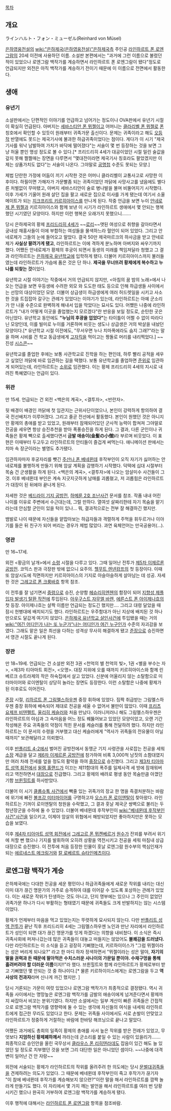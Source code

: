 [[목차]]
== 개요 ==
ラインハルト・フォン・ミューゼル(Reinhard von Müsel)

[[은하영웅전설]]의 [[wiki:"은하제국(은하영웅전설)"은하제국]]측 주인공 [[라인하르트 폰 로엔그람]]의 20세 이전에 사용하던 이름. 소설판 본편에서는 "과거에 그런 이름으로 불렸던 적이 있었으나 로엔그람 백작가를 계승하면서 라인하르트 폰 로엔그람이 됐다"정도로 언급되지만 외전은 아직 백작가를 계승하기 전이기 때문에 이 이름으로 전면에서 활동한다.

== 생애 ==
=== 유년기 ===
소설판에서는 단편적인 이야기를 언급하고 넘어가는 정도이나 OVA판에서 유년기 시절이 확실히 언급된다. 아버지는 [[세바스티안 폰 뮈젤]]이고 어머니는 [[클라리벨 폰 뮈젤]]로 [[폰]] 칭호에서 확인할 수 있듯이 원래부터 귀족가문 출신이다. 문제는 귀족이라고 해도 [[오등작]] 반열에도 못드는 제국기사에 불과한 하급귀족이었다는 점이다. 게다가 이 시기 "제국기사를 워낙 남발하여 가치가 바닥에 떨어졌다"는 서술이 몇 번 등장하는 것을 보면 그냥 허울 뿐인 명성 정도로 볼 수 있다.[* 프리드리히 4세가 대공이었던 시절 밀린 술값을 갚지 못해 쩔쩔매는 장면을 다루면서 "몇대전이라면 제국기사  칭호라도 팔았겠지만 이제는 상품가치도 없다"는 서술이 나온다. 그야말로 [[공명첩]] 수준도 못되는 모양.]

제법 단란한 가정에 어둠이 끼기 시작한 것은 어머니 클라리벨이 교통사고로 사망한 이후이다. 하필이면 가해자가 가문빨좀 되는 귀족이었던 까닭에 사망사고를 냈음에도 별다른 처벌없이 무마됐고, 아버지 세바스티안이 술로 병나발을 불며 비뚤어지기 시작했다. 이후 가세가 기울어 원래 살던 집을 팔고 새로운 집으로 이사를 가게 됐는데 여기서 소울메이트가 되는 [[지크프리트 키르히아이스]]를 만나게 된다. 작중 언급을 보면 누이 [[안네로제 폰 뮈젤]]과 키르히아이스와 함께 보낸 이 시기가 라인하르트 생애에서 몇 안되는 행복했던 시기였던 모양이다. 하지만 이런 행복은 오래가지 못했으니…….

당시 은하제국의 황제 [[프리드리히 4세]]가 ~~[[로리]]~~앳된 여성으로 취향을 갈아타면서 궁내성 채홍사들이 이에 부합하는 여성들을 물색하느라 혈안이 되어 있었다. 그리고 안네로제가 그들의 눈에 들어오고 말았다. 결국 50만 제국마르크의 하사금을 받고 안네로제가 '''사실상 팔려가게 됐고''', 라인하르트는 이에 격하게 분노하며 아버지와 싸우기까지 했다. 어쨌든 안네로제가 황제의 후궁이 되면서 동생의 미래를 책임져달라 청했고 그 결과 라인하르트는 [[은하제국 유년학교]]에 입학하게 됐다. 더불어 키르히아이스까지 불러들였는데 라인하르트가 가슴에 품은 것은 단 하나. '''제국을 무너뜨려 황제에게 복수하고 누나를 되찾는 것'''이었다.

유년학교 시절 이야기는 작중에서 거의 언급되지 않지만, <아침의 꿈 밤의 노래>에서 나오는 언급을 보면 우등생에 수려한 외모 와 도도한 태도 등으로 인해 하급생들 사이에서는 선망의 대상이었던 모양. 더불어 상급생이 하급생에게 여러 허드렛일을 시키고 사소한 것을 트집잡아 갈구는 관례가 있었다는 이야기가 있는데, 라인하르트는 아예 군소리가 안 나올 수준으로 완벽하게 해내서 입을 막았다는 묘사도 있다. 어쨌든 나중에 라인하르트가 "내가 어떻게 이곳을 졸업했는지 모르겠다"란 반응을 보일 정도로, 순탄한 곳은 아닌었다. 유년학교 동안에도 '''"누님의 후광을 업었다"'''는 타이틀이 어쩔 수 없이 따라다닌 모양인데, 이를 빌미로 누이를 거론하며 비웃는 생도나 상급생은 거의 박살을 내놨던 모양이다.[* 유년학교 시절 이전에도, "무서우면 누나 치마폭에라도 숨지 그래?"라는 말을 하며 시비를 건 학교 동급생에게 [[고자킥]]을 먹이고는 짱돌로 머리를 내리찍었다.]  ~~진성 [[시스콘]]~~

유년학교를 졸업한 후에는 보통 사관학교로 진학을 하는 편인데, 하루 빨리 공적을 세우고 싶었던 까닭에 바로 임관하는 길을 택했다. 보통 유년학교를 졸업하면 [[준위]]로 임관하게 되어있는데, 라인하르트는 [[소위]]로 임관했다. 이는 황제 프리드리히 4세의 지시로 내려진 특혜였다는 언급이 있다.

=== 위관 ===
만 15세. 언급되는 건 외전 <백은의 계곡>, <결투자>, <반란자>.

뒷 배경이 배경인 까닭에 첫 임관지는 근위사단이었으나, 본인이 강력하게 항의하여 결국 전선배치가 이루어졌다. 그리고 줄곧 전선에서 활동했다. 본인이 원했던 것은 아니지만 황제의 총애를 받고 있었고, 원래부터 잠재되어있던 군사적 능력이 합쳐져 그야말로 전공을 세우면 항상 승진추천을 받아 폭풍승진을 하게 된다. 그 결과, 다른 군인이나 귀족들은 황제 빽으로 출세했다면서 '''금발 애송이(金髪の小僧)'''라 부르며 비웃었다. 이 표현은 이때부터 두고두고 라인하르트의 안티들이 즐겁게 써먹는다. 애니메이션 판에서는 치마 속 장군이라는 별명도 추가됐다.

임관하자마자 후궁자리를 뺏긴 [[주산나 폰 베네뮌데]] 후작부인이 오직 자기가 싫어하는 안네로제를 불행하게 만들기 위해 암살 계획을 감행하기 시작했다. 덕택에 십대 시절부터 목숨 건 군생활을 하게 된다. <백은의 계곡>, <결투자>에 나오는 암살미수 사건들이 그것. 이후 베네뮌데 부인은 계속 지긋지긋하게 남매를 괴롭혔고, 저 괴롭힘은 라인하르트가 대장이 된 뒤에야 끝나게 된다.

자세한 것은 [[베드라이 기지 공방전]], [[하메룬 2호 조난사건]] 문서를 참조. 작품 내내 어린 나이를 이유로 주변에서 수근대는데, 그럴 만하다. 열여섯 살짜리한테 자기 목숨을 맡기라는데 안심할 군인이 있을 턱이 있나… 뭐, 결과적으로는 전부 잘 해결하긴 했지만.

뱀발로 나이 때문에 자신들을 얕잡아보는 하급자들과 격렬하게 주먹을 휘두르거나 이야기를 들은 뒤 친구가 되어 버리는 경우가 제법 많았다. 과연 육체언어는 만국공용어(…).

=== 영관 ===
만 16~17세.

외전 <황금의 날개>에서 [[소령]] 시절을 다루고 있다. 그때 일어난 전투가 [[제5차 이제르론 공방전]]. 코믹스 판과 극장판 밖에 없으니 요주의. [[헬무트 렌넨캄프]]의 첫 등장이다. 이때 또 암살시도에 직면하지만 키르히아이스의 기지로 아슬아슬하게 살아남는 데 성공. 자세한 것은 [[그레고르 폰 크룸바흐]] 항목 참조. 

이 전투를 잘 넘기면서 [[중령]]으로 승진, 순양함 [[헤슈리히엔첸]]의 함장이 되어 [[지향성 제플입자 발생기 탈환 작전]]에 투입된다. [[아우구스트 자무엘 바렌]], [[에른스트 폰 아이제나흐]]의 첫 등장. 아이제나흐는 살짝 이름만 언급되는 정도긴 했지만…. 그리고 대령 달았을 때 잠시 헌병대에 배치되기도 했다. 라인하르트는 우주함대가 아닌 지상에 배치된 것 하나 만으로도 달갑게 여기지 않았다. [[은하제국 유년학교 살인사건]]에 투입됐을 때는 거의 [[wiki:"여긴 어디인가 나는 또 누군가"나는 어디인가 여긴 누구인가]] 수준의 자괴감을 보였다. 그래도 맡은 일은 최선을 다하는 성격상 무사히 해결하게 됐고 [[준장]]으로 승진하면서 영관 시절도 끝나게 된다.

=== 장관 ===
만 18~19세. 언급되는 건 소설판 외전 3권 <천억의 별 천억의 빛>, 1권 <별을 부수는 자>, <제3차 티아마트 회전>, <오명>. 대장 지위에 오를 때까지 키르히아이스와 함께 린베르크 슈트라제의 작은 하숙집에서 살고 있었다. 신분에 어울리지 않는 소탈함으로 미터마이어와 로이엔탈이 상당히 놀라는 장면도 등장한다. 이런 소탈함은 나중에 황제가 된 이후로도 이어진다.

[[준장]] 시절, [[리하르트 폰 그림멜스하우젠]] 중장 휘하에 있었다. 짐짝 취급받는 그림멜스하우젠 중장 휘하에 배속되어 제대로 전공을 세울 수 없어서 불만이 많았다. 이때 [[프리츠 요제프 비텐펠트]], [[울리히 케슬러]]와 처음 만났다. 이러니저러니 해도 그림멜스하우젠은 라인하르트의 야심과 그 속마음을 어느 정도 꿰뚫어보고 있었던 모양이었고, 오랜 기간 작성해온 주요 귀족들의 약점이 적힌 문서를 케슬러를 통해 전달하려 했다. 하지만 라인하르트는 이 문서의 수령을 거부했고 대신 케슬러에게 "역사가 귀족들의 전유물이 아닐 때까지" 보관해달라고 의뢰했다.

이후 [[반플리트 4-2]]에서 벌어진 공방전에서 동맹군 기지 사령관을 사로잡는 전공을 세워 [[소장]] 계급을 달고 [[제6차 이제르론 공방전]]에 참가하여 비록 3,000척 남짓의 소함대였지만 여러 차례 전세를 엎을 정도의 활약을 하여 [[중장]]으로 승진했다. 그리고 [[제3차 티아마트 성역 회전]]에서 [[윌렘 홀랜드]]가 이끄는 제11함대의 폭주를 일제사격 세 방에 잠재워버리고 역전하면서 [[대장]]으로 진급했다. 그리고 황제의 배려로 평생 동안 목숨만큼 아꼈던 기함 [[브륀힐트]]를 하사받았다.

더불어 이 시기 [[클롭슈톡 사건]]에서 빽줄 있는 귀족가의 장교 한 명을 즉결처분하는 바람에 위기에 빠진 [[볼프강 미터마이어]]를 구명하고자 [[오스카 폰 로이엔탈]]이 찾아왔다. 라인하르트는 기꺼이 로이엔탈의 청원을 수락했고, 그 결과 훗날 제국군 쌍벽으로 불리는 두 청년장군을 수하에 둘 수 있었다. 더불어 베네뮌데 후작부인이 [[wiki:"베네뮌데 후작부인 사건"사건]]을 일으키고, 이제야 암살의 위협에서 해방되었지만 좋아하지만은 못하는 모습을 보였다.

이후 [[제4차 티아마트 성역 회전]]에서 [[그레고르 폰 뮈켄베르거]] [[원수]]가 잔꾀를 부려서 위기에 처할 뻔 했으나 기지를 발휘하여 오히려 상황을 역전시키고 전공을 세워 마침내 상급대장으로 승진했다. 이 전투에 처음 등장한 인물이 훗날 로엔그람 원수부의 핵심인재가 되는 [[에르네스트 메크링거]]와 [[칼 로베르트 슈타인메츠]]이다.

== 로엔그람 백작가 계승 ==
은하제국에는 다대한 전공을 세운 평민이나 하급귀족들에게 새로운 작위를 내리는 대신 이미 대가 끊긴 명문가의 가주로 승격하여 대를 이어갈 수 있도록 포상하는 관례가 있었다. 이는 새로운 작위가 탄생하는 것도 아니고, 단지 명부에는 있으나 그 주인이 없었던 귀족가문 하나가 다시 부활하는 형태였기 때문에 귀족들도 크게 반발하지는 않는 시스템이었다.

황제가 언제부터 마음을 먹고 있었는지는 뚜렷하게 묘사되지 않는다. 다만 [[반플리트 성역 전투]]가 끝난 직후 프리드리히 4세는 그림멜스하우젠 노인과 만난 자리에서 라인하르트가 성인이 되면 대가 끊긴 명문가를 잇게 하겠다는 의향을 내비쳤다. 이 소식은 즉시 귀족사회에 퍼져나갔는데 많은 귀족들이 대놓고 떠들지는 않았어도 '''불쾌감을 드러냈다.''' 다만 라인하르트는 이 소식을 듣고 굉장히 기뻐했는데, 키르하이이스가 "그럼 뮈젤이라는 성은 버리게 되나요?" 라고 한 마디 하자 정색하면서 "뮈젤이라는 성은 말야, '''자기의 딸을 권력과 돈 때문에 팔아먹은 수치스러운 사나이의 가문일 뿐이야. 수채구멍을 통해 흘려버려야 할 더러운 이름'''이지!!"라 했다. 브륀힐트와 함께 라인하르트가 황제로부터 받고 기뻐했던 몇 안되는 것 중 하나이다.[* 물론 키르하이이스에게는 로엔그람을 두고 '''역사상의 전과자'''라며 신나게 까긴 했지만. ]

당시 거론되는 가문이 여럿 있었으나 로엔그람 백작가가 최종적으로 결정됐다. 역시 귀족들 사이에서는 명망높은 로엔그람 백작가를 금발의 애송이에게 넘겨준다면서 황제까지 싸잡아서 비꼬는 분위기였다. 하지만 소설에서는 일부 계산이 빠른 귀족들은 간접적으로 로엔그람 백작가를 영향력에 둘 수 있는 생각에 자신들의 여식을 내세워 라인하르트에게 접근한 무리도 있었다고 한다. 문제는 귀족들 사이에서도 서로 손발이 안맞았고 라인하르트가 정중하게 거절하는 바람에 한바탕 해프닝으로 끝나고 말았다.

어쨌든 과거에도 총희의 일족이 황제의 총애를 사서 높은 작위를 받은 전례가 있었고, 무엇보다 '''지엄하신 황제폐하께서''' 까라는데 군소리를 붙일 수 있는 사람이 있을리가……. 최종적으로 승인안을 올린 국무상서 [[클라우스 폰 리히텐라데]]도 잡음이 있긴 해도 늘 있었던 일 정도로 치부했던 것을 보면 그리 대단한 일은 아니었던 셈이다. ~~나중에 대격변이 일어난 건 안 자랑~~

외전에 서술되는 황제가 라인하르트의 작위를 올려주려 한 의도에는 당시 [[문벌대귀족]]들을 견제하려는 의도가 있었다. 그 때문에 베네뮌데 후작부인이 죽고 후작가가 끊기자 "이 참에 베네뮌데 후작가를 계승해보지 않으련?"이란 말을 해서 라인하르트를 깜짝 놀라게 만들기도 했다. 이 자리에서 몇 가지 깨는 발언을 해서 라인하르트를 여러 번 당황시키긴 했으나 완곡히 거부하여 로엔그람 백작가를 계승하게 됐다.

이후 행적에 대해서는 [[라인하르트 폰 로엔그람]] 항목을 참조바람.
